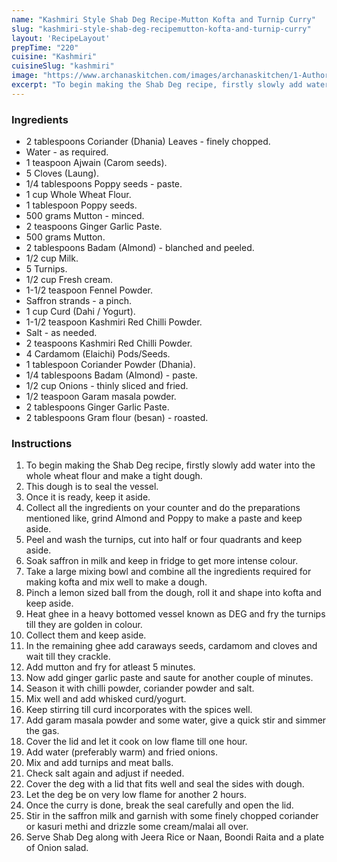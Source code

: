 ---
name: "Kashmiri Style Shab Deg Recipe-Mutton Kofta and Turnip Curry"
slug: "kashmiri-style-shab-deg-recipemutton-kofta-and-turnip-curry"
layout: 'RecipeLayout'
prepTime: "220"
cuisine: "Kashmiri"
cuisineSlug: "kashmiri"
image: "https://www.archanaskitchen.com/images/archanaskitchen/1-Author/shaheen_ali/Shab_Deg__Kashmiri_Mutton_Kofta_and_Turnip_Curry.jpg"
excerpt: "To begin making the Shab Deg recipe, firstly slowly add water into the whole wheat flour and make a tight dough"
---

### Ingredients

- 2 tablespoons Coriander (Dhania) Leaves - finely chopped.
- Water - as required.
- 1 teaspoon Ajwain (Carom seeds).
- 5 Cloves (Laung).
- 1/4 tablespoons Poppy seeds - paste.
- 1 cup Whole Wheat Flour.
- 1 tablespoon Poppy seeds.
- 500 grams Mutton - minced.
- 2 teaspoons Ginger Garlic Paste.
- 500 grams Mutton.
- 2 tablespoons Badam (Almond) - blanched and peeled.
- 1/2 cup Milk.
- 5 Turnips.
- 1/2 cup Fresh cream.
- 1-1/2 teaspoon Fennel Powder.
- Saffron strands - a pinch.
- 1 cup Curd (Dahi / Yogurt).
- 1-1/2 teaspoon Kashmiri Red Chilli Powder.
- Salt - as needed.
- 2 teaspoons Kashmiri Red Chilli Powder.
- 4 Cardamom (Elaichi) Pods/Seeds.
- 1 tablespoon Coriander Powder (Dhania).
- 1/4 tablespoons Badam (Almond) - paste.
- 1/2 cup Onions - thinly sliced and fried.
- 1/2 teaspoon Garam masala powder.
- 2 tablespoons Ginger Garlic Paste.
- 2 tablespoons Gram flour (besan) - roasted.

### Instructions

1. To begin making the Shab Deg recipe, firstly slowly add water into the whole wheat flour and make a tight dough.
1. This dough is to seal the vessel.
1. Once it is ready, keep it aside.
1. Collect all the ingredients on your counter and do the preparations mentioned like, grind Almond and Poppy to make a paste and keep aside.
1. Peel and wash the turnips, cut into half or four quadrants and keep aside.
1. Soak saffron in milk and keep in fridge to get more intense colour.
1. Take a large mixing bowl and combine all the ingredients required for making kofta and mix well to make a dough.
1. Pinch a lemon sized ball from the dough, roll it and shape into kofta and keep aside.
1. Heat ghee in a heavy bottomed vessel known as DEG and fry the turnips till they are golden in colour.
1. Collect them and keep aside.
1. In the remaining ghee add caraways seeds, cardamom and cloves and wait till they crackle.
1. Add mutton and fry for atleast 5 minutes.
1. Now add ginger garlic paste and saute for another couple of minutes.
1. Season it with chilli powder, coriander powder and salt.
1. Mix well and add whisked curd/yogurt.
1. Keep stirring till curd incorporates with the spices well.
1. Add garam masala powder and some water, give a quick stir and simmer the gas.
1. Cover the lid and let it cook on low flame till one hour.
1. Add water (preferably warm) and fried onions.
1. Mix and add turnips and meat balls.
1. Check salt again and adjust if needed.
1. Cover the deg with a lid that fits well and seal the sides with dough.
1. Let the deg be on very low flame for another 2 hours.
1. Once the curry is done, break the seal carefully and open the lid.
1. Stir in the saffron milk and garnish with some finely chopped coriander or kasuri methi and drizzle some cream/malai all over.
1. Serve Shab Deg along with Jeera Rice or Naan, Boondi Raita and a plate of Onion salad.
